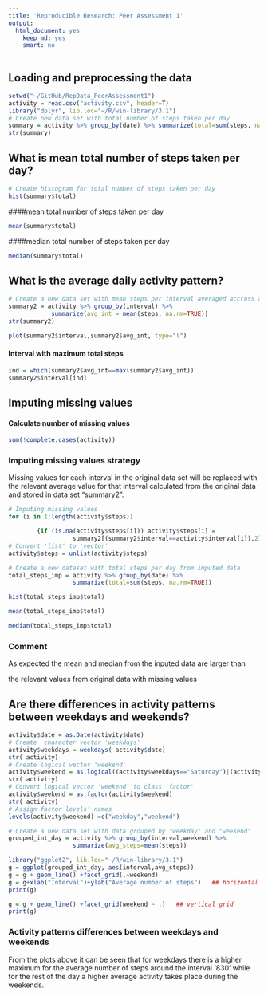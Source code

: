 ```yaml
---
title: 'Reproducible Research: Peer Assessment 1'
output:
  html_document: yes
    keep_md: yes
    smart: no
---
```



## Loading and preprocessing the data

```r
    
setwd("~/GitHub/RepData_PeerAssessment1")    
activity = read.csv("activity.csv", header=T)   
library("dplyr", lib.loc="~/R/win-library/3.1")    
# Create new data set with total number of steps taken per day    
summary = activity %>% group_by(date) %>% summarize(total=sum(steps, na.rm=TRUE))
str(summary)
```

## What is mean total number of steps taken per day?

```r
# Create histogram for total number of steps taken per day
hist(summary$total)
```

####mean total number of steps taken per day

```r

mean(summary$total)

```


####median total number of steps taken per day

```r

median(summary$total)

```


## What is the average daily activity pattern?

```r
# Create a new data set with mean steps per interval averaged accross all days
summary2 = activity %>% group_by(interval) %>%
            summarize(avg_int = mean(steps, na.rm=TRUE))
str(summary2)

plot(summary2$interval,summary2$avg_int, type="l")
```

#### Interval with maximum total steps

```r
ind = which(summary2$avg_int==max(summary2$avg_int))
summary2$interval[ind]
```


## Imputing missing values
#### Calculate number of missing values

```r
sum(!complete.cases(activity))
```
### Imputing missing values strategy

Missing values for each interval in the original data set will be replaced with the relevant average value for that interval calculated from the original data and stored in data set "summary2".

```r
# Imputing missing values
for (i in 1:length(activity$steps))

        {if (is.na(activity$steps[i])) activity$steps[i] = 
                  summary2[(summary2$interval==activity$interval[i]),2]}
# Convert 'list' to 'vector'        
activity$steps = unlist(activity$steps)

# Create a new dataset with total steps per day from imputed data
total_steps_imp = activity %>% group_by(date) %>% 
                  summarize(total=sum(steps, na.rm=TRUE))

hist(total_steps_imp$total)

mean(total_steps_imp$total)

median(total_steps_imp$total)

```
### Comment
As expected the mean and median from the inputed data are larger than 

the relevant values from original data with missing values


## Are there differences in activity patterns between weekdays and weekends?
```r
activity$date = as.Date(activity$date)
# Create  character vector 'weekdays' 
activity$weekdays = weekdays( activity$date)
str( activity)
# Create logical vector 'weekend'
activity$weekend = as.logical((activity$weekdays=="Saturday")|(activity$weekdays == "Sunday"))
str( activity)
# Convert logical vector 'weekend' to class 'factor'
activity$weekend = as.factor(activity$weekend)
str( activity)
# Assign factor levels' names
levels(activity$weekend) =c("weekday","weekend")

# Create a new data set with data grouped by "weekday" and "weekend"
grouped_int_day = activity %>% group_by(interval,weekend) %>% 
                  summarize(avg_steps=mean(steps))

library("ggplot2", lib.loc="~/R/win-library/3.1")
g = ggplot(grouped_int_day, aes(interval,avg_steps))
g = g + geom_line() +facet_grid(.~weekend)
g = g+xlab("Interval")+ylab("Average number of steps")   ## horizontal grid  
print(g)

g = g + geom_line() +facet_grid(weekend ~ .)   ## vertical grid
print(g)

```

### Activity patterns differences between weekdays and weekends

From the plots above it can be seen that for weekdays there is
a higher maximum for the average number of steps around the
interval '830' while for the rest of the day a higher average 
activity takes place during the weekends. 


